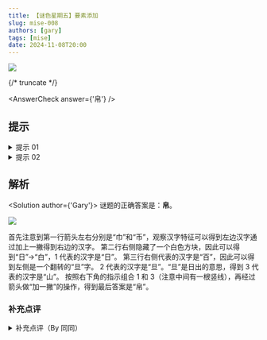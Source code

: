 ```yaml
---
title: 【谜色星期五】要素添加
slug: mise-008
authors: [gary]
tags: [mise]
date: 2024-11-08T20:00
---
```


![](./mise-008.assets/mise-008.webp)

{/* truncate */}

<AnswerCheck answer={'帛'} />

## 提示

<details>
    <summary>提示 01</summary>

    每个箭头左右的内容都代表一个常用的汉字，观察箭头左右的汉字的字形关系得到箭头代表的“要素添加”含义。
    第一行左侧的图片代表的汉字是“巾”。

</details>

<details>
    <summary>提示 02</summary>

    第二行右侧隐藏了一个白色方块。

</details>

## 解析

<Solution author={'Gary'}>
谜题的正确答案是：**帛**。

![](./mise-008.assets/mise-008-sol.webp)

首先注意到第一行箭头左右分别是“巾”和“币”，观察汉字特征可以得到左边汉字通过加上一撇得到右边的汉字。
第二行右侧隐藏了一个白色方块，因此可以得到“日”→“白”，1 代表的汉字是“日”。
第三行右侧代表的汉字是“百”，因此可以得到左侧是一个翻转的“旦”字。
2 代表的汉字是“旦”。“旦”是日出的意思，得到 3 代表的汉字是“山”。
按照右下角的指示组合 1 和 3（注意中间有一根竖线），再经过箭头做“加一撇”的操作，得到最后答案是“帛”。

</Solution>

### 补充点评

<details>
    <summary>补充点评（By 同同）</summary>

    似乎很容易忘记最后一步的箭头需要再添加一次撇。
    题目发布以后，在私信中看到“吊”这个错误答案频繁出现，
    也有提问质疑得出答案的最后一步存在问题的情况，都属于是在最后一步的处理中发生了失误。
    虽然之前做过一次，在收到题目错误的反馈消息时还是大惊失色，以为真的出错了，闹了一个小乌龙。

    题目的第一版中“白”是用一个正方形来表示的，可能会导致被误导想到“方”之类的字。
    后来制作题目图片的时候提出可以直接把方框删去，用背景颜色的白来指示。
    这种类型的信息提供似乎也是日谜的常规操作。
    原则上应该是变难了，但是不知道在汉字指代上是不是确实更清晰了一些呢。

</details>
